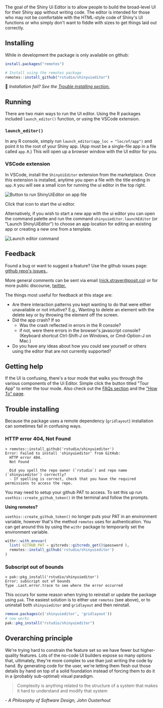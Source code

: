 
The goal of the Shiny Ui Editor is to allow people to build the broad-level UI for their Shiny app without writing code. The editor is intended for those who may not be comfortable with the HTML-style code of Shiny's UI functions or who simply don't want to fiddle with sizes to get things laid out correctly.

## Installing

While in development the package is only available on github:

```r
install.packages("remotes")

# Install using the remotes package
remotes::install_github("rstudio/shinyuieditor")
```

🚨 _Installation fail? See the [Trouble installing section.](#trouble-installing)_

## Running

There are two main ways to run the UI editor. Using the R packages included `launch_editor()` function, or using the VSCode extension.

### `launch_editor()`

In any R console, simply run `launch_editor(app_loc = "loc/of/app")` and point it to the root of your Shiny app. (App must be a single-file app in a file called `app.R`.) This will open up a browser window with the UI editor for you.

### VSCode extension

In VSCode, install the `ShinyUiEditor` extension from the marketplace. Once this extension is installed, anytime you open a file with the title ending in `app.R` you will see a small icon for running the ui editor in the top right.


<Image src={run_btn_img} alt="Button to run ShinyUiEditor on app file"></Image>

Click that icon to start the ui editor.

Alternatively, if you wish to start a new app with the ui editor you can open the command palette and run the command `shinyuieditor.launchEditor` (or "Launch ShinyUiEditor") to choose an app location for editing an existing app or creating a new one from a template.


<Image src={launch_editor_cmd} alt="Launch editor command"></Image>

## Feedback

Found a bug or want to suggest a feature? Use the github issues page: [github repo's issues.](https://github.com/rstudio/shinyuieditor/issues).

More general comments can be sent via email (nick.strayer@posit.co) or for more public discourse, [twitter.](https://twitter.com/NicholasStrayer)

The things most useful for feedback at this stage are:

- Are there interaction patterns you kept wanting to do that were either unavailable or not intuitive? E.g., Wanting to delete an element with the delete key or by throwing the element off the screen.
- Did the app crash? If so
  - Was the crash reflected in errors in the R console?
  - if not, were there errors in the browser's javascript console? (Keyboard shortcut Ctrl-Shift-J on Windows, or Cmd-Option-J on Mac.)
- Do you have any ideas about how you could see yourself or others using the editor that are not currently supported?

## Getting help

If the UI is confusing, there's a tour mode that walks you through the various components of the Ui Editor. Simple click the button titled "Tour App" to enter the tour mode. Also check out the [FAQs section](FAQs) and the ["How To" page](how-to).

## Trouble installing

Because the package uses a remote dependency (`gridlayout`) installation can sometimes fail in confusing ways.

### HTTP error 404, Not Found

```
> remotes::install_github('rstudio/shinyuieditor')
Error: Failed to install 'shinyuieditor' from GitHub:
  HTTP error 404.
  Not Found

  Did you spell the repo owner (`rstudio`) and repo name (`shinyuieditor`) correctly?
  - If spelling is correct, check that you have the required permissions to access the repo.
```

You may need to setup your github PAT to access. To set this up run `usethis::create_github_token()` in the terminal and follow the prompts.

**Using remotes?**

`usethis::create_github_token()` no longer puts your PAT in an environment variable, however that's the method `remotes` uses for authentication. You can get around this by using the `withr` package to temporarily set the environment variable.

```r
withr::with_envvar(
  list( GITHUB_PAT = gitcreds::gitcreds_get()$password ),
  remotes::install_github('rstudio/shinyuieditor')
)
```

### Subscript out of bounds

```
> pak::pkg_install('rstudio/shinyuieditor')
Error: subscript out of bounds
Type .Last.error.trace to see where the error occurred
```

This occurs for some reason when trying to reinstall or update the package using `pak`. The easiest solution is to either use `remotes` (see above), or to uninstall both `shinyuieditor` and `gridlayout` and then reinstall.

```r
remove.packages(c('shinyuieditor', 'gridlayout'))
# now works
pak::pkg_install("rstudio/shinyuieditor")
```

## Overarching principle

We're trying hard to constrain the feature set so we have fewer but higher-quality features. Lots of the no-code UI builders expose so many options that, ultimately, they're more complex to use than just writing the code by hand. By generating code for the user, we're letting them flesh out those details by hand on top of a solid foundation instead of forcing them to do it in a (probably sub-optimal) visual paradigm.

> Complexity is anything related to the structure of a system that makes it hard to understand and modify that system

_- A Philosophy of Software Design, John Ousterhout_
